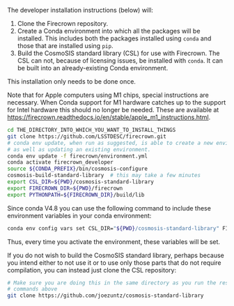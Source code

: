 The developer installation instructions (below) will:

1. Clone the Firecrown repository.
2. Create a Conda environment into which all the packages will be installed.
   This includes both the packages installed using `conda` and those that are installed using `pip`.
3. Build the CosmoSIS standard library (CSL) for use with Firecrown.
   The CSL can not, because of licensing issues, be installed with `conda`.
   It can be built into an already-existing Conda environment.

This installation only needs to be done once.

Note that for Apple computers using M1 chips, special instructions are necessary.
When Conda support for M1 hardware catches up to the support for Intel hardware this should no longer be needed.
These are available at [https://firecrown.readthedocs.io/en/stable/apple_m1_instructions.html](https://firecrown.readthedocs.io/en/stable/apple_m1_instructions.html).

```.bash
cd THE_DIRECTORY_INTO_WHICH_YOU_WANT_TO_INSTALL_THINGS
git clone https://github.com/LSSTDESC/firecrown.git
# conda env update, when run as suggested, is able to create a new environment,
# as well as updating an existing environment.
conda env update -f firecrown/environment.yml
conda activate firecrown_developer
source ${CONDA_PREFIX}/bin/cosmosis-configure
cosmosis-build-standard-library  # this may take a few minutes
export CSL_DIR=${PWD}/cosmosis-standard-library
export FIRECROWN_DIR=${PWD}/firecrown
export PYTHONPATH=${FIRECROWN_DIR}/build/lib
```

Since conda V4.8 you can use the following command to include these environment variables in your conda environment:

```.bash
conda env config vars set CSL_DIR="${PWD}/cosmosis-standard-library" FIRECROWN_DIR="${PWD}/firecrown" PYTHONPATH="${PWD}/firecrown/build/lib"
```

Thus, every time you activate the environment, these variables will be set.

If you do not wish to build the CosmoSIS standard library, perhaps because you intend either to not use it or to use only those parts that do not require compilation, you can instead just clone the CSL repository:

```.bash
# Make sure you are doing this in the same directory as you run the rest of the
# commands above
git clone https://github.com/joezuntz/cosmosis-standard-library
```